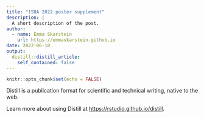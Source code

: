 ```yaml
---
title: "ISBA 2022 poster supplement"
description: |
  A short description of the post.
author:
  - name: Emma Skarstein
    url: https://emmaskarstein.github.io
date: 2022-06-10
output:
  distill::distill_article:
    self_contained: false
---
```



```r
knitr::opts_chunk$set(echo = FALSE)
```

Distill is a publication format for scientific and technical writing, native to the web.

Learn more about using Distill at <https://rstudio.github.io/distill>.



